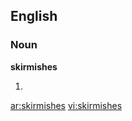 ==English==

===Noun===
'''skirmishes'''

# {{plural of|skirmish|lang=English}}

[[ar:skirmishes]]
[[vi:skirmishes]]
